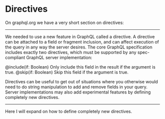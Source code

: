 # Directives

On graphql.org we have a very short section on directives:

______
We needed to use a new feature in GraphQL called a directive. A directive can be attached to a field or fragment inclusion, and can affect execution of the query in any way the server desires. The core GraphQL specification includes exactly two directives, which must be supported by any spec-compliant GraphQL server implementation:

@include(if: Boolean) Only include this field in the result if the argument is true.
@skip(if: Boolean) Skip this field if the argument is true.

Directives can be useful to get out of situations where you otherwise would need to do string manipulation to add and remove fields in your query. Server implementations may also add experimental features by defining completely new directives.
______

Here I will expand on how to define completely new directives.
